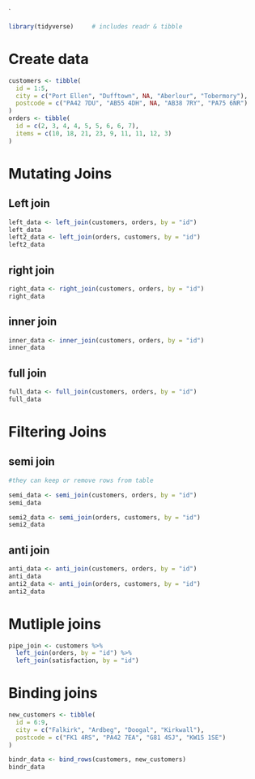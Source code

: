`
```r

library(tidyverse)     # includes readr & tibble

```


# Create data
```r

customers <- tibble(
  id = 1:5,
  city = c("Port Ellen", "Dufftown", NA, "Aberlour", "Tobermory"),
  postcode = c("PA42 7DU", "AB55 4DH", NA, "AB38 7RY", "PA75 6NR")
)
orders <- tibble(
  id = c(2, 3, 4, 4, 5, 5, 6, 6, 7),
  items = c(10, 18, 21, 23, 9, 11, 11, 12, 3)
)


```

# Mutating Joins

## Left join

```r
left_data <- left_join(customers, orders, by = "id")
left_data
left2_data <- left_join(orders, customers, by = "id")
left2_data

```

## right join

```r
right_data <- right_join(customers, orders, by = "id")
right_data


```

## inner join
```r
inner_data <- inner_join(customers, orders, by = "id")
inner_data


```

## full join
```r
full_data <- full_join(customers, orders, by = "id")
full_data

```

# Filtering Joins 
## semi join
```r
#they can keep or remove rows from table

semi_data <- semi_join(customers, orders, by = "id")
semi_data

semi2_data <- semi_join(orders, customers, by = "id")
semi2_data


```

## anti join
```r
anti_data <- anti_join(customers, orders, by = "id")
anti_data
anti2_data <- anti_join(orders, customers, by = "id")
anti2_data

```

# Mutliple joins

```r

pipe_join <- customers %>%
  left_join(orders, by = "id") %>%
  left_join(satisfaction, by = "id")

```

# Binding joins
```r
new_customers <- tibble(
  id = 6:9,
  city = c("Falkirk", "Ardbeg", "Doogal", "Kirkwall"),
  postcode = c("FK1 4RS", "PA42 7EA", "G81 4SJ", "KW15 1SE")
)

bindr_data <- bind_rows(customers, new_customers)
bindr_data

```

